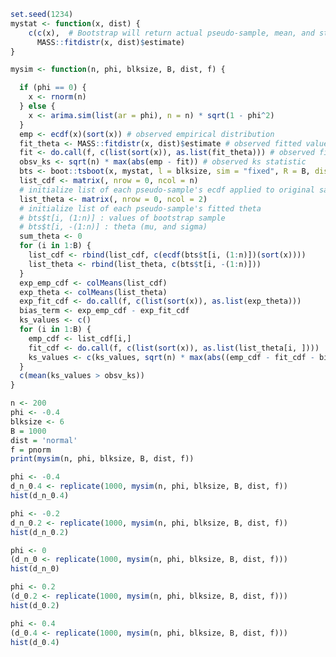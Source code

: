 ```r
set.seed(1234)
mystat <- function(x, dist) {
    c(c(x),  # Bootstrap will return actual pseudo-sample, mean, and standard deviation
      MASS::fitdistr(x, dist)$estimate)
}
```

```r
mysim <- function(n, phi, blksize, B, dist, f) {

  if (phi == 0) {
    x <- rnorm(n)
  } else {
    x <- arima.sim(list(ar = phi), n = n) * sqrt(1 - phi^2)
  }
  emp <- ecdf(x)(sort(x)) # observed empirical distribution
  fit_theta <- MASS::fitdistr(x, dist)$estimate # observed fitted values
  fit <- do.call(f, c(list(sort(x)), as.list(fit_theta))) # observed fitted distribution
  obsv_ks <- sqrt(n) * max(abs(emp - fit)) # observed ks statistic
  bts <- boot::tsboot(x, mystat, l = blksize, sim = "fixed", R = B, dist = dist)
  list_cdf <- matrix(, nrow = 0, ncol = n) 
  # initialize list of each pseudo-sample's ecdf applied to original sample values
  list_theta <- matrix(, nrow = 0, ncol = 2) 
  # initialize list of each pseudo-sample's fitted theta
  # bts$t[i, (1:n)] : values of bootstrap sample
  # bts$t[i, -(1:n)] : theta (mu, and sigma)
  sum_theta <- 0
  for (i in 1:B) {
    list_cdf <- rbind(list_cdf, c(ecdf(bts$t[i, (1:n)])(sort(x))))
    list_theta <- rbind(list_theta, c(bts$t[i, -(1:n)]))
  }
  exp_emp_cdf <- colMeans(list_cdf)
  exp_theta <- colMeans(list_theta)
  exp_fit_cdf <- do.call(f, c(list(sort(x)), as.list(exp_theta)))
  bias_term <- exp_emp_cdf - exp_fit_cdf
  ks_values <- c()
  for (i in 1:B) {
    emp_cdf <- list_cdf[i,]
    fit_cdf <- do.call(f, c(list(sort(x)), as.list(list_theta[i, ])))
    ks_values <- c(ks_values, sqrt(n) * max(abs((emp_cdf - fit_cdf - bias_term))))
  }
  c(mean(ks_values > obsv_ks))
}

```

```r
n <- 200
phi <- -0.4
blksize <- 6
B = 1000
dist = 'normal'
f = pnorm
print(mysim(n, phi, blksize, B, dist, f))
```
```r
phi <- -0.4
d_n_0.4 <- replicate(1000, mysim(n, phi, blksize, B, dist, f))
hist(d_n_0.4)
```
```r
phi <- -0.2
d_n_0.2 <- replicate(1000, mysim(n, phi, blksize, B, dist, f))
hist(d_n_0.2)
```
```r
phi <- 0
(d_n_0 <- replicate(1000, mysim(n, phi, blksize, B, dist, f)))
hist(d_n_0)
```
```r
phi <- 0.2
(d_0.2 <- replicate(1000, mysim(n, phi, blksize, B, dist, f)))
hist(d_0.2)
```
```r
phi <- 0.4
(d_0.4 <- replicate(1000, mysim(n, phi, blksize, B, dist, f)))
hist(d_0.4)
```




